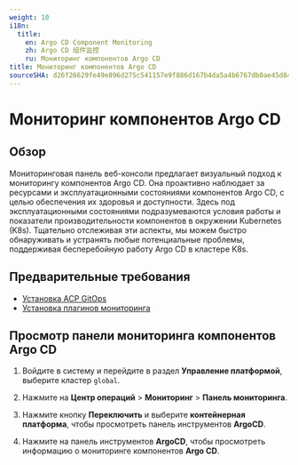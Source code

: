 ```yaml
---
weight: 10
i18n:
  title:
    en: Argo CD Component Monitoring
    zh: Argo CD 组件监控
    ru: Мониторинг компонентов Argo CD
title: Мониторинг компонентов Argo CD
sourceSHA: d26f26629fe49e896d275c541157e9f886d167b4da5a4b6767db0ae45d84d15e
---
```


# Мониторинг компонентов Argo CD

## Обзор

Мониторинговая панель веб-консоли предлагает визуальный подход к мониторингу компонентов Argo CD. Она проактивно наблюдает за ресурсами и эксплуатационными состояниями компонентов Argo CD, с целью обеспечения их здоровья и доступности. Здесь под эксплуатационными состояниями подразумеваются условия работы и показатели производительности компонентов в окружении Kubernetes (K8s). Тщательно отслеживая эти аспекты, мы можем быстро обнаруживать и устранять любые потенциальные проблемы, поддерживая бесперебойную работу Argo CD в кластере K8s.

## Предварительные требования

- [Установка ACP GitOps](/gitops/install_gitops/install_gitops_plugin.mdx)
- [Установка плагинов мониторинга](/observability/monitor/install_monitor.mdx)

## Просмотр панели мониторинга компонентов Argo CD

1. Войдите в систему и перейдите в раздел **Управление платформой**, выберите кластер `global`.

2. Нажмите на **Центр операций** > **Мониторинг** > **Панель мониторинга**.

3. Нажмите кнопку **Переключить** и выберите **контейнерная платформа**, чтобы просмотреть панель инструментов **ArgoCD**.

4. Нажмите на панель инструментов **ArgoCD**, чтобы просмотреть информацию о мониторинге компонентов **Argo CD**.
